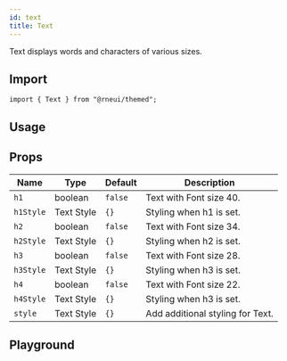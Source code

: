 ```yaml
---
id: text
title: Text
---
```



Text displays words and characters of various sizes.

## Import

```tsx
import { Text } from "@rneui/themed";
```

## Usage

<Usage />

## Props

<div class='table-responsive'>

| Name      | Type       | Default | Description                      |
| --------- | ---------- | ------- | -------------------------------- |
| `h1`      | boolean    | `false` | Text with Font size 40.          |
| `h1Style` | Text Style | `{}`    | Styling when h1 is set.          |
| `h2`      | boolean    | `false` | Text with Font size 34.          |
| `h2Style` | Text Style | `{}`    | Styling when h2 is set.          |
| `h3`      | boolean    | `false` | Text with Font size 28.          |
| `h3Style` | Text Style | `{}`    | Styling when h3 is set.          |
| `h4`      | boolean    | `false` | Text with Font size 22.          |
| `h4Style` | Text Style | `{}`    | Styling when h3 is set.          |
| `style`   | Text Style | `{}`    | Add additional styling for Text. |

</div>

## Playground

<Play />
